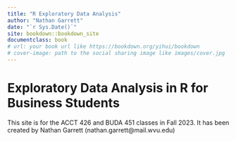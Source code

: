 ```yaml
--- 
title: "R Exploratory Data Analysis"
author: "Nathan Garrett"
date: "`r Sys.Date()`"
site: bookdown::bookdown_site
documentclass: book
# url: your book url like https://bookdown.org/yihui/bookdown
# cover-image: path to the social sharing image like images/cover.jpg
---
```


# Exploratory Data Analysis in R for Business Students

This site is for the ACCT 426 and BUDA 451 classes in Fall 2023.
It has been created by Nathan Garrett (nathan.garrett@mail.wvu.edu)
